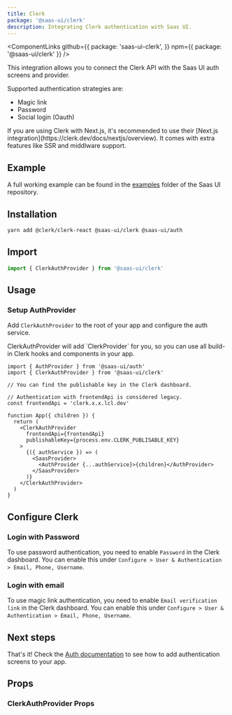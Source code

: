 ```yaml
---
title: Clerk
package: '@saas-ui/clerk'
description: Integrating Clerk authentication with Saas UI.
---
```


<ComponentLinks
  github={{
    package: 'saas-ui-clerk',
  }}
  npm={{ package: '@saas-ui/clerk' }}
/>

This integration allows you to connect the Clerk API with the Saas UI auth screens and provider.

Supported authentication strategies are:

- Magic link
- Password
- Social login (Oauth)

<Info>
  If you are using Clerk with Next.js, it's recommended to use their [Next.js
  integration](https://clerk.dev/docs/nextjs/overview). It comes with extra
  features like SSR and middlware support.
</Info>

## Example

A full working example can be found in the [examples](https://github.com/saas-js/saas-ui/tree/main/examples/clerk-auth) folder of the Saas UI repository.

## Installation

```bash
yarn add @clerk/clerk-react @saas-ui/clerk @saas-ui/auth
```

## Import

```js
import { ClerkAuthProvider } from '@saas-ui/clerk'
```

## Usage

### Setup AuthProvider

Add `ClerkAuthProvider` to the root of your app and configure the auth service.

<Info>
  ClerkAuthProvider will add `ClerkProvider` for you, so you can use all
  build-in Clerk hooks and components in your app.
</Info>

```tsx
import { AuthProvider } from '@saas-ui/auth'
import { ClerkAuthProvider } from '@saas-ui/clerk'

// You can find the publishable key in the Clerk dashboard.

// Authentication with frontendApi is considered legacy.
const frontendApi = 'clerk.x.x.lcl.dev'

function App({ children }) {
  return (
    <ClerkAuthProvider
      frontendApi={frontendApi}
      publishableKey={process.env.CLERK_PUBLISABLE_KEY}
    >
      {({ authService }) => (
        <SaasProvider>
          <AuthProvider {...authService}>{children}</AuthProvider>
        </SaasProvider>
      )}
    </ClerkAuthProvider>
  )
}
```

## Configure Clerk

### Login with Password

To use password authentication, you need to enable `Password` in the Clerk dashboard.
You can enable this under `Configure > User & Authentication > Email, Phone, Username`.

### Login with email

To use magic link authentication, you need to enable `Email verification link` in the Clerk dashboard.
You can enable this under `Configure > User & Authentication > Email, Phone, Username`.

## Next steps

That's it! Check the [Auth documentation](/docs/components/authentication/auth) to see how to add authentication screens to your app.

## Props

### ClerkAuthProvider Props

<PropsTable of="ClerkAuthProvider" />
